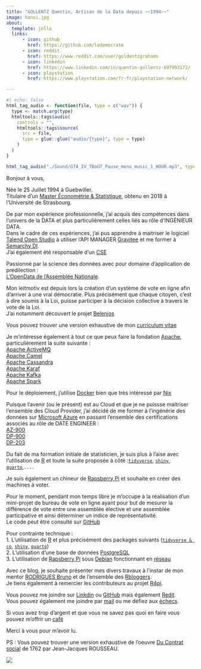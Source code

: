 ```yaml
---
title: "GOLLENTZ Quentin, Artisan de la Data depuis ~~1994~~"
image: hansi.jpg
about:
  template: jolla
  links:
      - icon: github
        href: https://github.com/ledemocrate
      - icon: reddit
        href: https://www.reddit.com/user/goldentzgrahams
      - icon: linkedin
        href: https://www.linkedin.com/in/quentin-gollentz-697993172/
      - icon: playstation
        href: https://www.playstation.com/fr-fr/playstation-network/

---
```

```r
#| echo: false
html_tag_audio <- function(file, type = c("wav")) {
  type <- match.arg(type)
  htmltools::tags$audio(
    controls = "",
    htmltools::tags$source(
      src = file,
      type = glue::glue("audio/{type}", type = type)
    )
  )
}

html_tag_audio("./Sound/GTA_IV_TBoGT_Pause_menu_music_1_HOUR.mp3", type = "wav")
```


Bonjour à vous,

Née le 25 Juillet 1994 à Guebwiller.        
Titulaire d’un [Master Économétrie & Statistique](https://ecogestion.unistra.fr/formations/masters/analyse-et-politique-economique/statistique-et-econometrie/), obtenu en 2018 à l’Université de Strasbourg.       

De par mon expérience professionnelle, j'ai acquis des compétences dans l'univers de la DATA et plus particulièrement celles liés au rôle d'INGÉNIEUR DATA.        
Dans le cadre de ces expériences, j'ai pus apprendre à maitriser le logiciel [Talend Open Studio](https://www.talend.com/products/talend-open-studio/) à utiliser l'API MANAGER [Gravitee](https://images.credential.net/embed/bvbekygh.png) et me former à [Semarchy DI](https://www.semarchy.com/fr/).       
J'ai également été responsable d'un [CSE](https://www.service-public.fr/particuliers/vosdroits/F34474)
    
Passionné par la science des données avec pour domaine d’application de prédilection :    
[L'OpenData de l'Assemblée Nationale](https://data.assemblee-nationale.fr/).
        
Mon leitmotiv est depuis lors la création d'un système de vote en ligne afin d'arriver à une vrai démocratie.
Plus précisément que chaque citoyen, c'est à dire soumis à la Loi, puisse participer à la décision collective à travers le vote de la Loi.        
J'ai notamment découvert le projet [Belenios](https://www.belenios.org/)

Vous pouvez trouver une version exhaustive de mon [curriculum vitae](pdf/cv.pdf)
    
Je m'intéresse également à tout ce que peux faire la fondation [Apache](https://www.Apache.org/), particulièrement la suite suivante :    
[Apache ActiveMQ](https://activemq.Apache.org/)       
[Apache Camel](https://camel.Apache.org/)       
[Apache Cassandra](https://cassandra.Apache.org/_/index.html)       
[Apache Karaf](https://karaf.Apache.org/)       
[Apache Kafka](https://kafka.Apache.org/)       
[Apache Spark](https://spark.Apache.org/)       

Pour le déploiement, j'utilise [Docker](https://www.docker.com/) bien que très intéressé par [Nix](https://nixos.org/)
        
Puisque l'avenir (ou le présent) est au Cloud et que je ne puissse maitriser l'ensemble des Cloud Provider, j'ai décidé de me former à l'ingénérie des données sur [Microsoft Azure](https://portal.azure.com/) en passant l'ensemble des certifications associés au rôle de DATE ENGINEER :        
[AZ-900](https://learn.microsoft.com/fr-fr/users/GollentzQuentin-5678/credentials/7F4A70BF45868C5A?ref=https%3A%2F%2Fwww.linkedin.com%2F)        
[DP-900](https://learn.microsoft.com/fr-fr/users/GollentzQuentin-5678/credentials/A7E94B5E231A60B8?ref=https%3a%2f%2fwww.linkedin.com%2f)        
[DP-203](https://learn.microsoft.com/fr-fr/users/gollentzquentin-5678/credentials/fc9deae03b6ba641?ref=https%3A%2F%2Fwww.linkedin.com%2F)        

    
Du fait de ma formation initiale de statisticien, je suis plus à l'aise avec l'utilisation de [R](https://posit.co/products/open-source/rstudio/) et toute la suite proposée à côté :[`tidyverse`](https://www.tidyverse.org/), [`shiny`](https://shiny.posit.co/), [`quarto`](https://quarto.org/docs/authoring/markdown-basics.html),`....`

Je suis également un chineur de [Rapsberry Pi](https://www.raspberrypi.com/software/) et souhaite en créer des machines à voter.

Pour le moment, pendant mon temps libre je m'occupe à la réalisation d'un mini-projet de bureau de vote en ligne ayant pour but de mesurer la différence de vote entre une assemblée élective et une assemblée participative et ainsi déterminer un indice de représentativité.       
Le code peut être consulté sur [GitHub](https://github.com/ledemocrate/bureaudevote_2022_2027)  
    
Pour contrainte technique :        
1. L'utilisation de [R](https://posit.co/products/open-source/rstudio/) et plus précisément des packages suivants ([`tidyverse & co`](https://www.tidyverse.org/), [`shiny`](https://shiny.posit.co/), [`quarto`](https://quarto.org/docs/authoring/markdown-basics.html))         
2. L'utilisation d'une base de données [PostgreSQL](https://www.postgresql.org/)                  
3. L'utilisation de [Rapsberry Pi](https://www.raspberrypi.com/software/) sous [Debian](https://www.debian.org/index.fr.html) fonctionnant en [réseau](https://mabbox.bytel.fr/login.html)        

Avec ce blog, je souhaite présenter mes divers travaux à l'instar de mon mentor [RODRIGUES Bruno](https://www.brodrigues.co/about/me/) et de l'ensemble des [Rbloggers](https://www.r-bloggers.com/).       
Je tiens également à remercier les contributeurs au projet [R4pi](https://r4pi.org/).
    
Vous pouvez me joindre sur [Linkdin](https://www.linkedin.com/in/quentin-gollentz-697993172/) ou [GitHub](https://github.com/ledemocrate) mais également [Redit](https://www.reddit.com/user/goldentzgrahams).         
Vous pouvez également me joindre par [mail](mailto:ledemocratealsacien@gmail.com;quentin.gollentz@outlook.com) ou me défiez aux  [échecs](https://www.chess.com/member/goldentzgrahamz).        
        
Si vous avez trop d'argent et que vous ne savez pas quoi en faire vous pouvez m'offrir un [café](https://buymeacoffee.com/ledemocrate)    
    
Merci à vous pour m'avoir lu.

PS : Vous pouvez trouver une version exhaustive de l'oeuvre [Du Contrat social](pdf/du_contrat_social.pdf) de 1762 par Jean-Jacques ROUSSEAU.

![](img/velo.jpg) 
